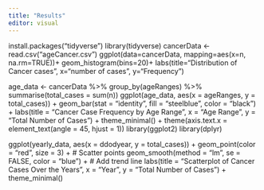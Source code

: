 ```yaml
---
title: "Results"
editor: visual
---
```


install.packages("tidyverse") library(tidyverse) cancerData \<-read.csv("ageCancer.csv") ggplot(data=cancerData, mapping=aes(x=n, na.rm=TRUE))+ geom_histogram(bins=20)+ labs(title="Distribution of Cancer cases", x="number of cases", y="Frequency")

age_data \<- cancerData %\>% group_by(ageRanges) %\>% summarise(total_cases = sum(n)) ggplot(age_data, aes(x = ageRanges, y = total_cases)) + geom_bar(stat = "identity", fill = "steelblue", color = "black") + labs(title = "Cancer Case Frequency by Age Range", x = "Age Range", y = "Total Number of Cases") + theme_minimal() + theme(axis.text.x = element_text(angle = 45, hjust = 1)) library(ggplot2) library(dplyr)

ggplot(yearly_data, aes(x = ddodyear, y = total_cases)) + geom_point(color = "red", size = 3) + \# Scatter points geom_smooth(method = "lm", se = FALSE, color = "blue") + \# Add trend line labs(title = "Scatterplot of Cancer Cases Over the Years", x = "Year", y = "Total Number of Cases") + theme_minimal()
